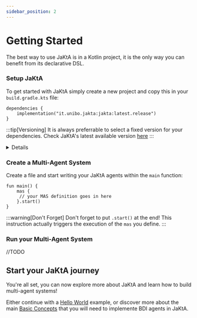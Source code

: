 ```yaml
---
sidebar_position: 2
---
```




# Getting Started 

The best way to use JaKtA is in a Kotlin project, it is the only way you can benefit from its declarative DSL.

### Setup JaKtA

To get started with JaKtA simply create a new project and copy this in your `build.gradle.kts` file:

```
dependencies {
    implementation("it.unibo.jakta:jakta:latest.release")
}
```

:::tip[Versioning]
It is always preferrable to select a fixed version for your dependencies. Check JaKtA's latest available version [here](https://central.sonatype.com/artifact/it.unibo.jakta/jakta)
:::

<details>

    <summary> 
    Gradle will import JaKtA as a dependency from **Maven Central**, make sure your repository configuration is including it.
    </summary>

    To setup Maven Central copy this in your `build.gralde.kts` file:
    ```
    repositories {
        mavenCentral()
    }
    ```
</details>

### Create a Multi-Agent System 

Create a file and start writing your JaKtA agents within the `main` function:
```
fun main() {
    mas {
     // your MAS definition goes in here
    }.start()
}
```

:::warning[Don't Forget]
Don't forget to put `.start()` at the end! This instruction actually triggers the execution of the `mas` you define. 
:::

### Run your Multi-Agent System

//TODO

<!-- Run your project
<Tabs>
<TabItem value='Linux' default>
```
./gradlew run
```
</TabItem>
<TabItem value='Windows'>
```
gradlew.bat run
```
</TabItem>

</Tabs> -->

<!-- ## Using JaKtA in a Java project

//TODO -->


## Start your JaKtA journey

You're all set, you can now explore more about JaKtA and learn how to build multi-agent systems! 

Either continue with a [Hello World](./hello-world.md) example,
or discover more about the main [Basic Concepts](../basic-concepts/index.md) that you will need to implemente BDI agents in JaKtA.